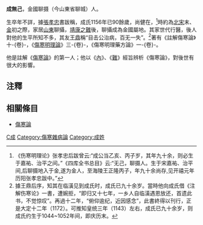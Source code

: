 '''成無己'''，金國聊摄（今山東省聊城）人。

生卒年不詳，據[[張孝忠|張孝忠]]書跋稱，成氏1156年已90餘歲，尚健在，<ref>《伤寒明理论》张孝忠后跋曾云:“成公当乙亥、丙子岁，其年九十余，则必生于嘉祐、治平之间。”《四库全书总目》云:“无己，聊摄人。生于宋嘉祐、治平间,后聊摄地入于金,遂为金人，至海陵王正隆丙子，年九十余尚存,见开禧元年历阳张孝忠跋中。”</ref>時約為[[北宋|北宋]]末、[[金|金]]初之際，家居[[山東|山東]]聊攝，[[靖康之難|靖康之難]]後，聊攝成為金國屬地。其家世代行醫，後人對他的生平所知不多，其友[[王鼎|王鼎]]稱“目击公治病，百无一失”。<ref>據王鼎后序，知其在临潢见到成氏时，成氏已九十余岁。當時他向成氏借《注解伤寒论》一書，遭婉拒，“即归又十七年，一乡人自临潢遇恩放还，首遗此书，不觉惊叹”。再過十二年，“俯仰逾纪，近因感念”，此書終得以刊行，正是大定十二年（1172）。可推知皇统三年（1143）左右，成氏已九十余岁，则成氏约生于1044~1052年间，即庆历末。</ref>著有《註解傷寒論》十-{卷}-，《[[傷寒明理論|傷寒明理論]]》三-{卷}-，《傷寒明理藥方論》一-{卷}-。

他是註解《[[傷寒論|傷寒論]]》的第一人；他以《[[黃帝內經|內]]》、《[[難經|難]]》經旨辨析《傷寒論》，對後世有很大的影響。

== 注釋 ==
{{reflist}}

== 相關條目 ==
* [[傷寒論|傷寒論]]

{{China-academic-bio-stub}}
[[Category:金朝醫學家|C成]]
[[Category:傷寒雜病論|Category:傷寒雜病論]]
[[Category:成姓|Category:成姓]]